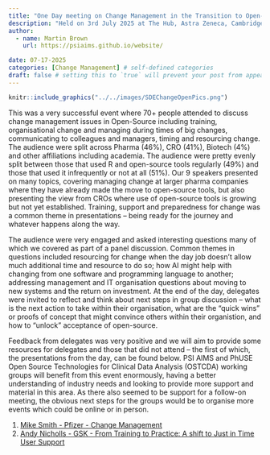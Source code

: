 ```yaml
---
title: "One Day meeting on Change Management in the Transition to Open-Source / R"
description: "Held on 3rd July 2025 at The Hub, Astra Zeneca, Cambridge UK"
author:
  - name: Martin Brown
    url: https://psiaims.github.io/website/

date: 07-17-2025
categories: [Change Management] # self-defined categories
draft: false # setting this to `true` will prevent your post from appearing on your listing page until you're ready!
---
```


```r
knitr::include_graphics("../../images/SDEChangeOpenPics.png")
```

This was a very successful event where 70+ people attended to discuss change management issues in Open-Source including training, organisational change and managing during times of big changes, communicating to colleagues and managers, timing and resourcing change. The audience were split across Pharma (46%), CRO (41%), Biotech (4%) and other affiliations including academia. The audience were pretty evenly split between those that used R and open-source tools regularly (49%) and those that used it infrequently or not at all (51%). Our 9 speakers presented on many topics, covering managing change at larger pharma companies where they have already made the move to open-source tools, but also presenting the view from CROs where use of open-source tools is growing but not yet established. Training, support and preparedness for change was a common theme in presentations – being ready for the journey and whatever happens along the way.

The audience were very engaged and asked interesting questions many of which we covered as part of a panel discussion. Common themes in questions included resourcing for change when the day job doesn’t allow much additional time and resource to do so; how AI might help with changing from one software and programming language to another; addressing management and IT organisation questions about moving to new systems and the return on investment. At the end of the day, delegates were invited to reflect and think about next steps in group discussion – what is the next action to take within their organisation, what are the “quick wins” or proofs of concept that might convince others within their organistion, and how to “unlock” acceptance of open-source.

Feedback from delegates was very positive and we will aim to provide some resources for delegates and those that did not attend – the first of which, the presentations from the day, can be found below. PSI AIMS and PhUSE Open Source Technologies for Clinical Data Analysis (OSTCDA) working groups will benefit from this event enormously, having a better understanding of industry needs and looking to provide more support and material in this area. As there also seemed to be support for a follow-on meeting, the obvious next steps for the groups would be to organise more events which could be online or in person.

1. [Mike Smith - Pfizer - Change Management](https://view.officeapps.live.com/op/view.aspx?src=https://raw.githubusercontent.com/PSIAIMS/website/main/presentations/Change%20Management%20SDE%20July%202025/Mike%20K%20Smith%20-%20Change%20management%20in%20transition%20to%20open%20source.pptx)
2. [Andy Nicholls - GSK - From Training to Practice: A shift to Just in Time User Support](https://view.officeapps.live.com/op/view.aspx?src=https://raw.githubusercontent.com/PSIAIMS/website/main/presentations/Change%20Management%20SDE%20July%202025/Andy%20Nicholls%20-%20PSI_Training_to_Adoption.pptx)
